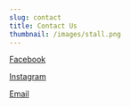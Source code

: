 ```yaml
---
slug: contact
title: Contact Us
thumbnail: /images/stall.png
---
```

[Facebook](https://www.facebook.com/MrYesandMrNoFacebook)

[Instagram](https://www.instagram.com/mryesandmrno)

[Email](mailto:mryesandmrno@gmail.com)

[](mailto:mryesandmrno@gmail.com)